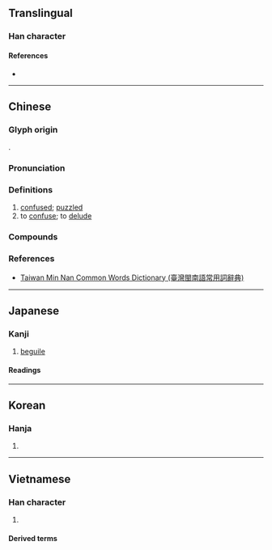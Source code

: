 {{also|感}}
{{character info}}
==Translingual==

===Han character===
{{Han char|rn=61|rad=心|as=08|sn=12|four=53330|canj=IMP|ids=⿱或心}}

====References====
* {{Han ref|kx=0390.340|dkj=10789|dj=0725.020|hdz=42309.090|uh=60D1|ud=24785|bh=B462|bd=46178}}

----

==Chinese==
{{zh-forms}}

===Glyph origin===
{{Han etym}}
{{Han compound|或|心|c1=p|c2=s|t2=heart|ls=psc}}.

===Pronunciation===
{{zh-pron
|m=huò
|c=waak6
|h=pfs=
|md=
|mn=qz:hia̍k/tw,xm,zz:he̍k
|mn-t=hog8
|w=
|mc=y
|oc=y
|cat=a,v
}}

===Definitions===
{{zh-hanzi}}

# [[confused]]; [[puzzled]]
# to [[confuse]]; to [[delude]]

===Compounds===
{{zh-der|困惑|誘惑|迷惑|疑惑|蠱惑|不惑|惑世盜名|妖言惑眾|惶惑|媚惑|惑溺|惑星|惑志|惑亂|年屆不惑|惑突|妖術惑眾|大惑不解|大惑|惑眾|二缶鐘惑|惑術|心旌搖惑|二惑|了然不惑|狐惑|熒惑|投杼之惑|流言惑眾|知者不惑|煽惑|眩惑|智者不惑|淆惑|構詞惑眾|欺世惑俗|炫惑|誘惑力|解惑|鼓惑|訛言惑眾|聽讒惑亂|迷迷惑惑|辨惑|造言惑眾|迷惑不解|造謠惑眾|魅惑|謠言惑眾|誘惑色|蠱惑人心|困惑不解}}

===References===
* [http://twblg.dict.edu.tw/holodict_new/index.html Taiwan Min Nan Common Words Dictionary (臺灣閩南語常用詞辭典)]

----

==Japanese==

===Kanji===
{{ja-kanji|grade=c|rs=心08}}

# [[beguile]]

====Readings====
{{ja-readings
|goon=わく
|kanon=こく
|kun=まど-う<まど-ふ,まど-わす<まどはす
}}

----

==Korean==

===Hanja===
{{ko-hanja|hangeul=혹|eumhun=|rv=hok|mr=hok|y=hok}}

# {{rfdef|ko|sort=心08}}

----

==Vietnamese==

===Han character===
{{vi-readings|reading=hoặc|rs=心08}}

# {{rfdef|vi|sort=心08}}

====Derived terms====
{{der3|vi
|{{vi-l|迷惑|mê hoặc|}}
|{{vi-l|眩惑|huyễn hoặc|}}
}}